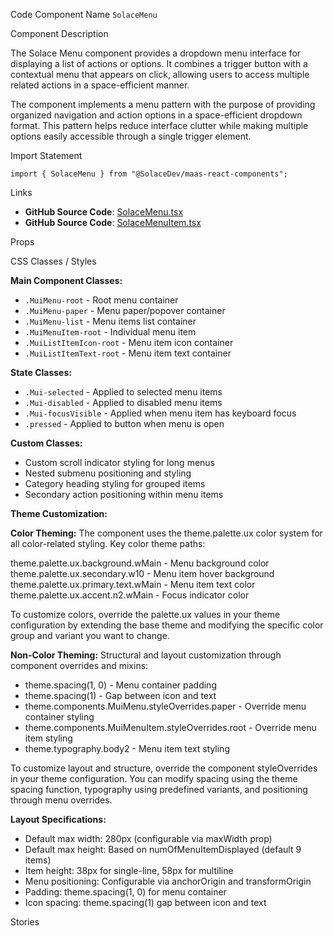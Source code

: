 
<Meta of={SolaceMenuStories} />

<Title>Solace Menu</Title>

<Description of={SolaceMenuStories} />

<Subtitle>Code Component Name</Subtitle>
`SolaceMenu`

<Subtitle>Component Description</Subtitle>

The Solace Menu component provides a dropdown menu interface for displaying a list of actions or options. It combines a trigger button with a contextual menu that appears on click, allowing users to access multiple related actions in a space-efficient manner.

The component implements a menu pattern with the purpose of providing organized navigation and action options in a space-efficient dropdown format. This pattern helps reduce interface clutter while making multiple options easily accessible through a single trigger element.

<Subtitle>Import Statement</Subtitle>

```tsx
import { SolaceMenu } from "@SolaceDev/maas-react-components";
```

<Subtitle>Links</Subtitle>

- **GitHub Source Code**: [SolaceMenu.tsx](https://github.com/SolaceDev/maas-react-components/blob/main/src/components/SolaceMenu.tsx)
- **GitHub Source Code**: [SolaceMenuItem.tsx](https://github.com/SolaceDev/maas-react-components/blob/main/src/components/SolaceMenuItem.tsx)

<Subtitle>Props</Subtitle>

<ArgTypes of={SolaceMenuStories} />

<Subtitle>CSS Classes / Styles</Subtitle>

**Main Component Classes:**

- `.MuiMenu-root` - Root menu container
- `.MuiMenu-paper` - Menu paper/popover container
- `.MuiMenu-list` - Menu items list container
- `.MuiMenuItem-root` - Individual menu item
- `.MuiListItemIcon-root` - Menu item icon container
- `.MuiListItemText-root` - Menu item text container

**State Classes:**

- `.Mui-selected` - Applied to selected menu items
- `.Mui-disabled` - Applied to disabled menu items
- `.Mui-focusVisible` - Applied when menu item has keyboard focus
- `.pressed` - Applied to button when menu is open

**Custom Classes:**

- Custom scroll indicator styling for long menus
- Nested submenu positioning and styling
- Category heading styling for grouped items
- Secondary action positioning within menu items

**Theme Customization:**

**Color Theming:**
The component uses the theme.palette.ux color system for all color-related styling. Key color theme paths:

<div style={{ display: "flex", alignItems: "center", margin: "8px 0" }}>
	<div
		style={{
			width: "16px",
			height: "16px",
			backgroundColor: "#FFFFFF",
			border: "1px solid rgba(0,0,0,0.2)",
			borderRadius: "3px",
			marginRight: "8px"
		}}
	></div>
	<span>theme.palette.ux.background.wMain - Menu background color</span>
</div>
<div style={{ display: "flex", alignItems: "center", margin: "8px 0" }}>
	<div
		style={{
			width: "16px",
			height: "16px",
			backgroundColor: "#F5F5F5",
			border: "1px solid rgba(0,0,0,0.2)",
			borderRadius: "3px",
			marginRight: "8px"
		}}
	></div>
	<span>theme.palette.ux.secondary.w10 - Menu item hover background</span>
</div>
<div style={{ display: "flex", alignItems: "center", margin: "8px 0" }}>
	<div
		style={{
			width: "16px",
			height: "16px",
			backgroundColor: "#333333",
			border: "1px solid rgba(0,0,0,0.2)",
			borderRadius: "3px",
			marginRight: "8px"
		}}
	></div>
	<span>theme.palette.ux.primary.text.wMain - Menu item text color</span>
</div>
<div style={{ display: "flex", alignItems: "center", margin: "8px 0" }}>
	<div
		style={{
			width: "16px",
			height: "16px",
			backgroundColor: "#0066CC",
			border: "1px solid rgba(0,0,0,0.2)",
			borderRadius: "3px",
			marginRight: "8px"
		}}
	></div>
	<span>theme.palette.ux.accent.n2.wMain - Focus indicator color</span>
</div>

To customize colors, override the palette.ux values in your theme configuration by extending the base theme and modifying the specific color group and variant you want to change.

**Non-Color Theming:**
Structural and layout customization through component overrides and mixins:

- theme.spacing(1, 0) - Menu container padding
- theme.spacing(1) - Gap between icon and text
- theme.components.MuiMenu.styleOverrides.paper - Override menu container styling
- theme.components.MuiMenuItem.styleOverrides.root - Override menu item styling
- theme.typography.body2 - Menu item text styling

To customize layout and structure, override the component styleOverrides in your theme configuration. You can modify spacing using the theme spacing function, typography using predefined variants, and positioning through menu overrides.

**Layout Specifications:**

- Default max width: 280px (configurable via maxWidth prop)
- Default max height: Based on numOfMenuItemDisplayed (default 9 items)
- Item height: 38px for single-line, 58px for multiline
- Menu positioning: Configurable via anchorOrigin and transformOrigin
- Padding: theme.spacing(1, 0) for menu container
- Icon spacing: theme.spacing(1) gap between icon and text

<Subtitle>Stories</Subtitle>

<CustomStories />
